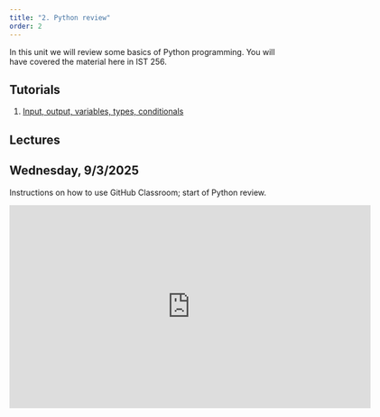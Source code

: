 ```yaml
---
title: "2. Python review"
order: 2
---
```


In this unit we will review some basics of Python programming. You will have covered the material here in IST 256.

## Tutorials

1. [Input, output, variables, types, conditionals](python-1.qmd)

## Lectures

## Wednesday, 9/3/2025

Instructions on how to use GitHub Classroom; start of Python review.

<iframe id="kmsembed-1_vpojfecb" width="640" height="360" src="https://video.syr.edu/embed/secure/iframe/entryId/1_vpojfecb/uiConfId/45992161/st/0" class="kmsembed" allowfullscreen webkitallowfullscreen mozAllowFullScreen allow="autoplay *; fullscreen *; encrypted-media *" referrerPolicy="no-referrer-when-downgrade" sandbox="allow-downloads allow-forms allow-same-origin allow-scripts allow-top-navigation allow-pointer-lock allow-popups allow-modals allow-orientation-lock allow-popups-to-escape-sandbox allow-presentation allow-top-navigation-by-user-activation" frameborder="0" title="IST 356 Lecture - 9-3-25"></iframe>
